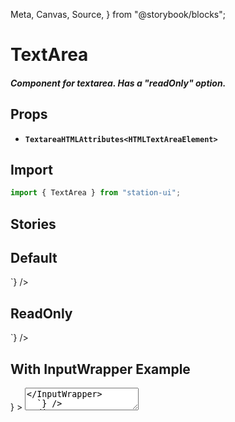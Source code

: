   Meta,
  Canvas,
  Source,
} from "@storybook/blocks";

<Meta title="Components/Inputs/TextArea" />

# TextArea

##### Component for textarea. Has a "readOnly" option.

## Props
- **`TextareaHTMLAttributes<HTMLTextAreaElement>`**

## Import
```jsx
import { TextArea } from "station-ui";
```

## Stories

## Default
<div className="story_with_source_below">
  <Canvas of={TextAreaStories.Default} />
  <Source code={`
    <TextArea
  readOnly={false}
  placeholder="We're proposing to spend 100,000 LUNA from the Community Pool to fund the creation of public goods for the Terra ecosystem"
/>
  `} />
</div>

## ReadOnly
<div className="story_with_source_below">
  <Canvas of={TextAreaStories.ReadOnly} />
  <Source code={`
    <TextArea
  readOnly={true}
  value={"page page page page scout page office repair save page situate lion page decrease will page cry page sausage page page issue law page"}
/>
  `} />
</div>

## With InputWrapper Example
<div className="story_with_source_below">
  <Canvas of={TextAreaStories.WithInputWrapperExample} />
  <Source code={`
    <InputWrapper
  label="Textbox label"
  extra={
    <Copy
      copyText={value}
    />
  }
>
  <TextArea
    readOnly={true}
    value={value}
  />
</InputWrapper>
  `} />
</div>

<br />
<br />
<br />
<br />
<br />
<br />
<br />
<br />
<br />
<br />
<br />
<br />
<br />
<br />
<br />
<br />
<br />
<br />
<br />
<br />
<br />
